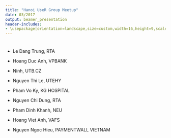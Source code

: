 ```yaml
---
title: "Hanoi UseR Group Meetup"
date: 03/2017
output: beamer_presentation
header-includes:
- \usepackage[orientation=landscape,size=custom,width=16,height=9,scale=0.5,debug]{beamerposter}
---
```



# 

\begin{center}
\includegraphics[width=0.5\paperwidth]{/home/anchu/Dropbox/R_meetups/Rlogo.png}
\end{center}

# 

\begin{center}
\includegraphics[width=0.8\paperwidth]{/home/anchu/Dropbox/R_meetups/Rmeetups.pdf}
\end{center}

#

\begin{center}
\includegraphics[width=0.5\paperwidth]{/home/anchu/Dropbox/R_meetups/participants.pdf}
\end{center}

# 

\begin{center}
\includegraphics[width=0.8\paperwidth]{/home/anchu/Dropbox/R_meetups/agenda.pdf}
\end{center}

# 

- Le Dang Trung, RTA

- Hoang Duc Anh, VPBANK

- Ninh, UTB.CZ

- Nguyen Thi Le, UTEHY

- Pham Vo Ky, KG HOSPITAL

- Nguyen Chi Dung, RTA

- Pham Dinh Khanh, NEU

- Hoang Viet Anh, VAFS

- Nguyen Ngoc Hieu, PAYMENTWALL VIETNAM
